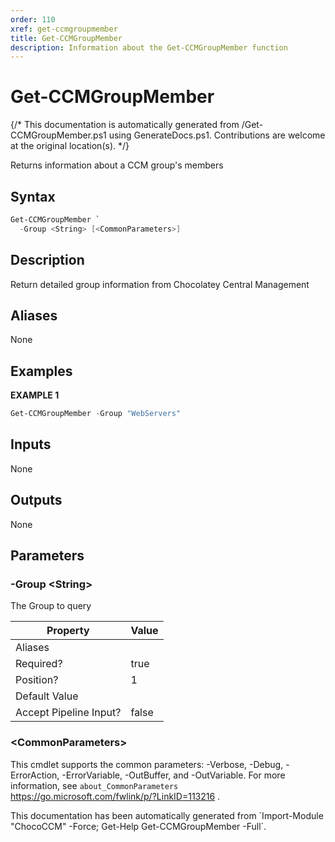 ```yaml
---
order: 110
xref: get-ccmgroupmember
title: Get-CCMGroupMember
description: Information about the Get-CCMGroupMember function
---
```


# Get-CCMGroupMember

{/* This documentation is automatically generated from /Get-CCMGroupMember.ps1 using GenerateDocs.ps1. Contributions are welcome at the original location(s). */}

Returns information about a CCM group's members

## Syntax

```powershell
Get-CCMGroupMember `
  -Group <String> [<CommonParameters>]
```

## Description

Return detailed group information from Chocolatey Central Management


## Aliases

None

## Examples

 **EXAMPLE 1**

```powershell
Get-CCMGroupMember -Group "WebServers"

```

## Inputs

None

## Outputs

None

## Parameters

###  -Group &lt;String&gt;
The Group to query

Property               | Value
---------------------- | -----
Aliases                |
Required?              | true
Position?              | 1
Default Value          |
Accept Pipeline Input? | false

### &lt;CommonParameters&gt;

This cmdlet supports the common parameters: -Verbose, -Debug, -ErrorAction, -ErrorVariable, -OutBuffer, and -OutVariable. For more information, see `about_CommonParameters` https://go.microsoft.com/fwlink/p/?LinkID=113216 .



<Xref title="Function Reference" value="chococcm-functions" />

<Callout type="info">
    This documentation has been automatically generated from `Import-Module "ChocoCCM" -Force; Get-Help Get-CCMGroupMember -Full`.
</Callout>
